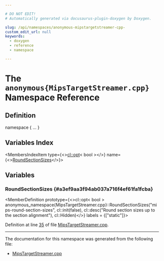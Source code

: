 ```yaml
---

# DO NOT EDIT!
# Automatically generated via docusaurus-plugin-doxygen by Doxygen.

slug: /api/namespaces/anonymous-mipstargetstreamer-cpp-
custom_edit_url: null
keywords:
  - doxygen
  - reference
  - namespace

---
```





# The `anonymous{MipsTargetStreamer.cpp}` Namespace Reference

<DoxygenPage pluginConfig={pluginConfig}>



## Definition

<CodeBlock>namespace &#123; ... &#125;</CodeBlock>

## Variables Index

<MembersIndex>

<MembersIndexItem
  type={<><a href="/docs/api/classes/llvm/cl/opt">cl::opt</a>&lt; bool &gt;</>}
  name={<><a href="#a3ef9aa3f94ab037a716f4ef61fa1fcba">RoundSectionSizes</a></>}>
</MembersIndexItem>

</MembersIndex>


<SectionDefinition>

## Variables

### RoundSectionSizes {#a3ef9aa3f94ab037a716f4ef61fa1fcba}

<MemberDefinition
  prototype={<>cl::opt&lt; bool &gt; anonymous&#95;namespace&#123;MipsTargetStreamer.cpp&#125;::RoundSectionSizes(&quot;mips-round-section-sizes&quot;, cl::init(false), cl::desc(&quot;Round section sizes up to the section alignment&quot;), cl::Hidden)</>}
  labels = {["static"]}>

Definition at line <a href="/docs/api/files/lib/lib/target/lib/target/mips/lib/target/mips/mctargetdesc/mipstargetstreamer-cpp/#l00035">35</a> of file <a href="/docs/api/files/lib/lib/target/lib/target/mips/lib/target/mips/mctargetdesc/mipstargetstreamer-cpp">MipsTargetStreamer.cpp</a>.
</MemberDefinition>

</SectionDefinition>

<hr/>

The documentation for this namespace was generated from the following file:

<ul>
<li><a href="/docs/api/files/lib/lib/target/lib/target/mips/lib/target/mips/mctargetdesc/mipstargetstreamer-cpp">MipsTargetStreamer.cpp</a></li>
</ul>

</DoxygenPage>
